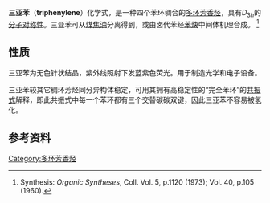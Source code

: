 {{NoteTA|G1=Chemistry}}
{{chembox
| verifiedrevid = 450122676
| ImageFile = Triphenylene V2.svg
| ImageSize = 150px
| ImageName = 结构式与原子标号
| ImageFile1 = Triphenylene-3D-balls.png
| ImageSize1 = 180px
| ImageName1 = 球棍模型
| Name = 三亚苯
| IUPACName = triphenylene
| OtherNames = 苯并[9,10]菲；9,10-苯并菲<ref>[http://www.basechem.org/chemical/4536 苯并<nowiki>[9,10]</nowiki>菲 Triphenylene] {{Wayback|url=http://www.basechem.org/chemical/4536 |date=20200220053152 }}. 化竞数据库. [2020-02-20]</ref>
| Section1 = {{Chembox Identifiers
| CASNo_Ref = {{cascite}}
| CASNo = 217-59-4
| PubChem = 9170
| InChI=1/C18H12/c1-2-8-14-13(7-1)15-9-3-4-11-17(15)18-12-6-5-10-16(14)18/h1-12H
| ChEMBL = 1797416
| KEGG_Ref = {{keggcite|correct|kegg}}
| KEGG = C19541
| SMILES = C1(C=CC=C3)=C3C(C=CC=C4)=C4C2=C1C=CC=C2
}}
| Section2 = {{Chembox Properties
| C=18|H=12
| Appearance = 
| Density = 
| MeltingPtK = 471
| BoilingPtK = 711
| Solubility = }}
| Section3 = {{Chembox Hazards
| MainHazards = 
| FlashPt = 
| Autoignition = }}
}}

'''三亚苯'''（'''triphenylene'''）化学式{{chem|C|18|H|12}}，是一种四个苯环稠合的[[多环芳香烃|多环芳香烃]]，具有''D''<sub>3''h''</sub>的[[分子对称性|分子对称性]]。三亚苯可从[[煤焦油|煤焦油]]分离得到，或由卤代苯经[[苯炔|苯炔]]中间体机理合成。 <ref name="syn">{{cite web |url=http://www.orgsyn.org/orgsyn/pdfs/CV5P1120.pdf |title=存档副本 |accessdate=2008-08-09 |deadurl=yes |archiveurl=https://web.archive.org/web/20110606010908/http://www.orgsyn.org/orgsyn/pdfs/CV5P1120.pdf |archivedate=2011-06-06 }} Synthesis: ''Organic Syntheses'', Coll. Vol. 5, p.1120 (1973); Vol. 40, p.105 (1960).</ref>

==性质==
三亚苯为无色针状结晶，紫外线照射下发蓝紫色荧光。用于制造光学和电子设备。

三亚苯较其它稠环芳烃同分异构体稳定，可用其拥有高稳定性的“完全苯环”的[[共振式|共振式]]解释，即此共振式中每一个苯环都有三个交替碳碳双键，因此三亚苯不容易被氢化。

== 参考资料 ==
{{Reflist}}

{{多环芳烃}}
[[Category:多环芳香烃|Category:多环芳香烃]]